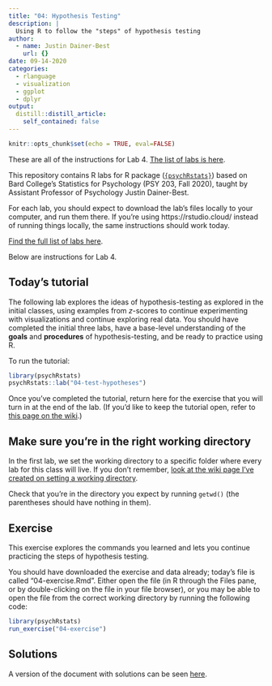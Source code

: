 ```yaml
---
title: "04: Hypothesis Testing"
description: |
  Using R to follow the "steps" of hypothesis testing
author:
  - name: Justin Dainer-Best
    url: {}
date: 09-14-2020
categories:
  - rlanguage
  - visualization
  - ggplot
  - dplyr
output:
  distill::distill_article:
    self_contained: false
---
```


```r
knitr::opts_chunk$set(echo = TRUE, eval=FALSE)
```

These are all of the instructions for Lab 4. [The list of labs is here](../../labs.html).

This repository contains R labs for R package ([`{psychRstats}`](https://github.com/jdbest/psychRstats)) based on Bard College’s Statistics for Psychology (PSY 203, Fall 2020), taught by Assistant Professor of Psychology Justin Dainer-Best.

For each lab, you should expect to download the lab's files locally to your computer, and run them there. If you're using https://rstudio.cloud/ instead of running things locally, the same instructions should work today. 

[Find the full list of labs here](../../labs.html). 

Below are instructions for Lab 4.

## Today's tutorial

The following lab explores the ideas of hypothesis-testing as explored in the initial classes, using examples from *z*-scores to continue experimenting with visualizations and continue exploring real data. You should have completed the initial three labs, have a base-level understanding of the **goals** and **procedures** of hypothesis-testing, and be ready to practice using R. 

To run the tutorial:

```r
library(psychRstats)
psychRstats::lab("04-test-hypotheses")
```

Once you've completed the tutorial, return here for the exercise that you will turn in at the end of the lab. (If you'd like to keep the tutorial open, refer to [this page on the wiki](https://github.com/jdbest/psychRstats/wiki/Run-a-tutorial-and-exercise-simultaneously).)

## Make sure you're in the right working directory

In the first lab, we set the working directory to a specific folder where every lab for this class will live. If you don't remember, [look at the wiki page I've created on setting a working directory](https://github.com/jdbest/psychRstats/wiki/setting-a-working-directory). 

Check that you're in the directory you expect by running `getwd()` (the parentheses should have nothing in them). 

## Exercise

This exercise explores the commands you learned and lets you continue practicing the steps of hypothesis testing. 

You should have downloaded the exercise and data already; today's file is called "04-exercise.Rmd". Either open the file (in R through the Files pane, or by double-clicking on the file in your file browser), or you may be able to open the file from the correct working directory by running the following code:

```r
library(psychRstats)
run_exercise("04-exercise")
```

## Solutions

A version of the document with solutions can be seen [here](../../answers/04-lab/).